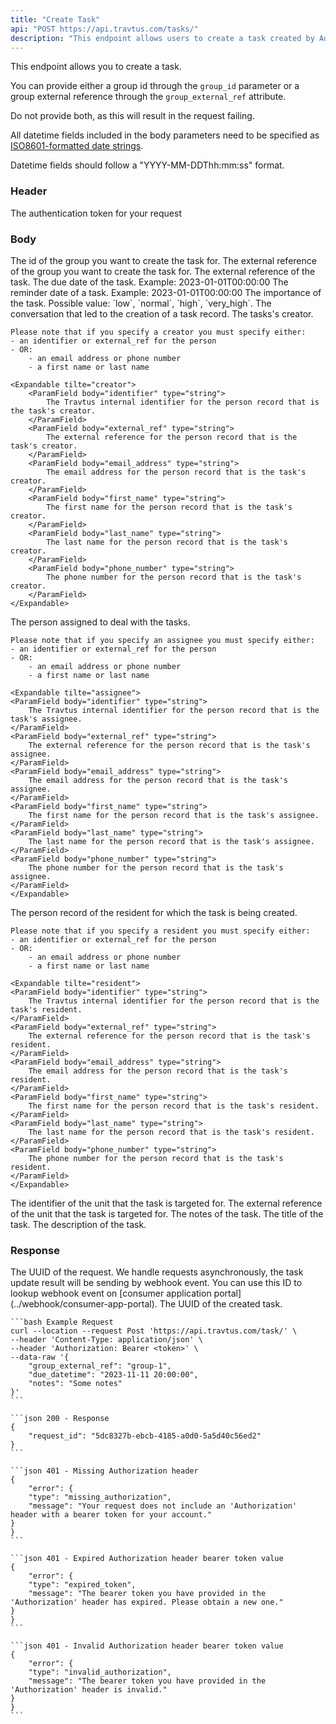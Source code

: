 ```yaml
---
title: "Create Task"
api: "POST https://api.travtus.com/tasks/"
description: "This endpoint allows users to create a task created by Adam."
---
```


This endpoint allows you to create a task.

You can provide either a group id through the `group_id` parameter or a group external reference through the `group_external_ref` attribute.

Do not provide both, as this will result in the request failing.

All datetime fields included in the body parameters need to be specified as [ISO8601-formatted date strings](https://en.wikipedia.org/wiki/ISO_8601).

Datetime fields should follow a "YYYY-MM-DDThh:mm:ss" format.

### Header

<ParamField header="Authorization" type="string" default="none" required>
    The authentication token for your request
</ParamField>

### Body

<ParamField body="group_id" type="string" default="none">
  The id of the group you want to create the task for.
</ParamField>

<ParamField body="group_external_ref" type="string" default="none">
  The external reference of the group you want to create the task for.
</ParamField>

<ParamField body="external_ref" type="string" default="none">
    The external reference of the task.
</ParamField>

<ParamField body="due_datetime" type="datetime" default="none">
    The due date of the task. Example: 2023-01-01T00:00:00
</ParamField>

<ParamField body="reminder_datetime" type="datetime" default="none">
    The reminder date of a task. Example: 2023-01-01T00:00:00
</ParamField>

<ParamField body="importance" type="enum" default="none">
    The importance of the task. Possible value: `low`, `normal`, `high`, `very_high`.
</ParamField>

<ParamField body="relevant_conversation" type="enum" default="none">
    The conversation that led to the creation of a task record.
</ParamField>

<ParamField body="creator" type="object" default="none">
    The tasks's creator.

    Please note that if you specify a creator you must specify either:
    - an identifier or external_ref for the person
    - OR:
        - an email address or phone number
        - a first name or last name

    <Expandable tilte="creator">
        <ParamField body="identifier" type="string">
            The Travtus internal identifier for the person record that is the task's creator.
        </ParamField>
        <ParamField body="external_ref" type="string">
            The external reference for the person record that is the task's creator.
        </ParamField>
        <ParamField body="email_address" type="string">
            The email address for the person record that is the task's creator.
        </ParamField>
        <ParamField body="first_name" type="string">
            The first name for the person record that is the task's creator.
        </ParamField>
        <ParamField body="last_name" type="string">
            The last name for the person record that is the task's creator.
        </ParamField>
        <ParamField body="phone_number" type="string">
            The phone number for the person record that is the task's creator.
        </ParamField>
    </Expandable>
</ParamField>

<ParamField body="assignee" type="object" default="none">
    The person assigned to deal with the tasks.

    Please note that if you specify an assignee you must specify either:
    - an identifier or external_ref for the person
    - OR:
        - an email address or phone number
        - a first name or last name

    <Expandable tilte="assignee">
    <ParamField body="identifier" type="string">
        The Travtus internal identifier for the person record that is the task's assignee.
    </ParamField>
    <ParamField body="external_ref" type="string">
        The external reference for the person record that is the task's assignee.
    </ParamField>
    <ParamField body="email_address" type="string">
        The email address for the person record that is the task's assignee.
    </ParamField>
    <ParamField body="first_name" type="string">
        The first name for the person record that is the task's assignee.
    </ParamField>
    <ParamField body="last_name" type="string">
        The last name for the person record that is the task's assignee.
    </ParamField>
    <ParamField body="phone_number" type="string">
        The phone number for the person record that is the task's assignee.
    </ParamField>
    </Expandable>
</ParamField>

<ParamField body="resident" type="object" default="none">
    The person record of the resident for which the task is being created.

    Please note that if you specify a resident you must specify either:
    - an identifier or external_ref for the person
    - OR:
        - an email address or phone number
        - a first name or last name

    <Expandable tilte="resident">
    <ParamField body="identifier" type="string">
        The Travtus internal identifier for the person record that is the task's resident.
    </ParamField>
    <ParamField body="external_ref" type="string">
        The external reference for the person record that is the task's resident.
    </ParamField>
    <ParamField body="email_address" type="string">
        The email address for the person record that is the task's resident.
    </ParamField>
    <ParamField body="first_name" type="string">
        The first name for the person record that is the task's resident.
    </ParamField>
    <ParamField body="last_name" type="string">
        The last name for the person record that is the task's resident.
    </ParamField>
    <ParamField body="phone_number" type="string">
        The phone number for the person record that is the task's resident.
    </ParamField>
    </Expandable>
</ParamField>


<ParamField body="unit_id" type="string" default="none">
    The identifier of the unit that the task is targeted for.
</ParamField>

<ParamField body="unit_external_ref" type="string" default="none">
    The external reference of the unit that the task is targeted for.
</ParamField>

<ParamField body="notes" type="string" default="none">
    The notes of the task.
</ParamField>

<ParamField body="title" type="string" default="none">
    The title of the task.
</ParamField>

<ParamField body="description" type="string" default="none">
    The description of the task.
</ParamField>

### Response
<ResponseField name="request_id" type="string">
    The UUID of the request. We handle requests asynchronously, the task update result will be sending
    by webhook event. You can use this ID to lookup webhook event on [consumer application portal](../webhook/consumer-app-portal).

</ResponseField>
<ResponseField name="identifier" type="string">
    The UUID of the created task.

</ResponseField>

<RequestExample>

    ```bash Example Request
    curl --location --request Post 'https://api.travtus.com/task/' \
    --header 'Content-Type: application/json' \
    --header 'Authorization: Bearer <token>' \
    --data-raw '{
        "group_external_ref": "group-1",
        "due_datetime": "2023-11-11 20:00:00",
        "notes": "Some notes"
    }'
    ```

</RequestExample>

<ResponseExample>

    ```json 200 - Response
    {
        "request_id": "5dc8327b-ebcb-4185-a0d0-5a5d40c56ed2"
    }
    ```

    ```json 401 - Missing Authorization header
    {
        "error": {
        "type": "missing_authorization",
        "message": "Your request does not include an 'Authorization' header with a bearer token for your account."
    }
    }
    ```

    ```json 401 - Expired Authorization header bearer token value
    {
        "error": {
        "type": "expired_token",
        "message": "The bearer token you have provided in the 'Authorization' header has expired. Please obtain a new one."
    }
    }
    ```

    ```json 401 - Invalid Authorization header bearer token value
    {
        "error": {
        "type": "invalid_authorization",
        "message": "The bearer token you have provided in the 'Authorization' header is invalid."
    }
    }
    ```

</ResponseExample>

